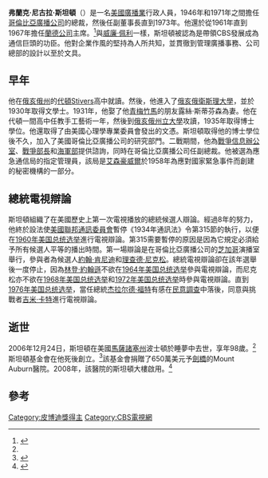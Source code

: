 {{for|20世紀歷史學家|弗蘭克·梅利·斯坦頓}}
{{Infobox Person
| name   = Frank Nicholas Stanton 
| image = FrankStantonCBSPrez.jpg
| caption = 1939年照片
| birth_date  = {{birth date|1908|3|20|mf=y}}
| birth_place = [[馬斯基根_(密歇根州)|馬斯基根 (密歇根州)]]
| death_date  = {{death date and age|2006|12|24|1908|3|20|mf=y}}
| death_place = [[波士頓|波士頓]]
|parents=約瑟芬·施密特<br>弗蘭克·庫珀·斯坦頓
| occupation     = [[哥倫比亞廣播公司|哥倫比亞廣播公司]]總裁
}}
'''弗蘭克·尼古拉·斯坦頓'''（{{bd|1908年|3月20日|2006年|12月24日}}）是一名[[美國|美國]][[廣播|廣播業]]行政人員，1946年和1971年之間擔任[[哥倫比亞廣播公司|哥倫比亞廣播公司]]的總裁，然後任副董事長直到1973年。他還於從1961年直到1967年擔任[[蘭德公司|蘭德公司]]主席。<ref name=obit>{{cite news |authorlink= |coauthors= |title=Frank Stanton, Broadcasting Pioneer, Dies at 98. |url=http://www.nytimes.com/2006/12/26/business/media/26stanton.html?th&emc=th |quote=Dr. Frank Stanton, a central figure in the development of television broadcasting in the United States and the industry's most articulate and persuasive spokesman during his nearly three decades as president of CBS, died Sunday afternoon at his home in Boston, Elizabeth Allison, a longtime friend, said today. He was 98 and had been in declining health, she said. |publisher=[[New_York_Times|New York Times]] |date=December 26, 2006 |accessdate=2008-07-04 |first=Holcomb B. |last=Noble |archive-date=2009-04-25 |archive-url=https://web.archive.org/web/20090425000104/http://www.nytimes.com/2006/12/26/business/media/26stanton.html?th&emc=th |dead-url=no }}</ref>與[[威廉·佩利|威廉·佩利]]一樣，斯坦頓被認為是帶領CBS發展成為通信巨頭的功臣。他對企業作風的堅持為人所共知，並貫徹到管理廣播事務、公司總部的設計以至於文具。

==早年==
他在[[俄亥俄州|俄亥俄州]]的[[代頓_(俄亥俄州)|代頓]]Stivers高中就讀。然後，他進入了[[俄亥俄衛斯理大學|俄亥俄衛斯理大學]]，並於1930年取得文學士。1931年，他娶了他[[青梅竹馬|青梅竹馬]]的朋友露絲·斯蒂芬森為妻。他在代頓一間高中任教手工藝術一年，然後到[[俄亥俄州立大學|俄亥俄州立大學]]攻讀，1935年取得博士學位。他還取得了由美國心理學專業委員會發出的文憑。斯坦頓取得他的博士學位後不久，加入了美國哥倫比亞廣播公司的研究部門。二戰期間，他為[[戰爭信息辦公室|戰爭信息辦公室]]、[[美国战争部长|戰爭部長]]和[[美國海軍部|海軍部]]提供諮詢，同時在哥倫比亞廣播公司任副總裁。他被選為應急通信局的指定管理員，該局是[[艾森豪威爾|艾森豪威爾]]於1958年為應對國家緊急事件而創建的秘密機構的一部分。
==總統電視辯論==
斯坦頓組織了在美國歷史上第一次電視播放的總統候選人辯論。經過8年的努力，他終於設法使[[美國聯邦通訊委員會|美國聯邦通訊委員會]]暫停《1934年通訊法》令第315節的執行，以便在[[1960年美国总统选举|1960年美国总统选举]]進行電視辯論。第315需要暫停的原因是因為它規定必須給予所有候選人平等的播出時間。第一場辯論是在哥倫比亞廣播公司的[[芝加哥|芝加哥]]演播室舉行，參與者為候選人[[約翰·肯尼迪|約翰·肯尼迪]]和[[理查德·尼克松|理查德·尼克松]]。總統電視辯論卻在該年選舉後一度停止，因為[[林登·約翰遜|林登·約翰遜]]不欲在[[1964年美国总统选举|1964年美国总统选举]]參與電視辯論，而尼克松亦不欲在[[1968年美国总统选举|1968年美国总统选举]]和[[1972年美国总统选举|1972年美国总统选举]]時參與電視辯論。直到[[1976年美国总统选举|1976年美国总统选举]]，當任總統[[杰拉尔德·福特|杰拉尔德·福特]]有感在[[民意調查|民意調查]]中落後，同意與挑戰者[[吉米·卡特|吉米·卡特]]進行電視辯論。
==逝世==
2006年12月24日，斯坦頓在美國[[馬薩諸塞州|馬薩諸塞州]]波士頓於睡夢中去世，享年98歲。<ref name=obit />斯坦頓基金會在他死後創立。<ref>{{cite web |url=http://www.arlboston.org/site/PageServer?pagename=Stanton_Grant |title=存档副本 |accessdate=2014-06-03  |deadurl=yes |archiveurl=https://web.archive.org/web/20080604185256/http://www.arlboston.org/site/PageServer?pagename=Stanton_Grant |archivedate=2008-06-04 }}</ref>該基金會捐贈了650萬美元予[[劍橋_(馬薩諸塞州)|劍橋]]的Mount Auburn醫院。2008年，該醫院的斯坦頓大樓啟用。<ref>{{cite news| url=http://www.boston.com/business/globe/articles/2007/10/30/gift_is_largest_for_mount_auburn_hospital/ | work=The Boston Globe | first=Jeffrey | last=Krasner | title=Gift is largest for Mount Auburn Hospital | date=October 30, 2007}}</ref>

==參考==
{{reflist}}

[[Category:皮博迪獎得主|Category:皮博迪獎得主]]
[[Category:CBS電視網|Category:CBS電視網]]